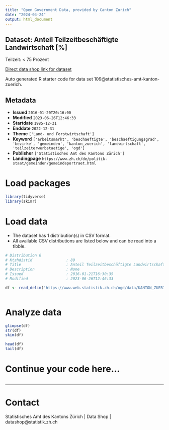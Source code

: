 ```yaml
---
title: "Open Government Data, provided by Canton Zurich"
date: "2024-04-24"
output: html_document
---
```


## Dataset: Anteil Teilzeitbeschäftigte Landwirtschaft [%]

Teilzeit: < 75 Prozent

[Direct data shop link for dataset](https://www.zh.ch/de/politik-staat/statistik-daten/datenkatalog.html#/datasets/109@statistisches-amt-kanton-zuerich)

Auto generated R starter code for data set 109@statistisches-amt-kanton-zuerich.

## Metadata

- **Issued** `2016-01-20T20:16:00`
- **Modified** `2023-06-26T12:46:33`
- **Startdate** `1985-12-31`
- **Enddate** `2022-12-31`
- **Theme** `['Land- und Forstwirtschaft']`
- **Keyword** `['arbeitsmarkt', 'beschaeftigte', 'beschaeftigungsgrad', 'bezirke', 'gemeinden', 'kanton_zuerich', 'landwirtschaft', 'teilzeiterwerbstaetige', 'ogd']`
- **Publisher** `['Statistisches Amt des Kantons Zürich']`
- **Landingpage** `https://www.zh.ch/de/politik-staat/gemeinden/gemeindeportraet.html`


# Load packages

```r

library(tidyverse)
library(skimr)

```

# Load data

-   The dataset has 1 distribution(s) in CSV format.
-   All available CSV distributions are listed below and can be read into a tibble.

```r

# Distribution 0
# Ktzhdistid               : 89
# Title                    : Anteil Teilzeitbeschäftigte Landwirtschaft [%]
# Description              : None
# Issued                   : 2016-01-21T16:30:35
# Modified                 : 2023-06-26T12:46:33

df <- read_delim('https://www.web.statistik.zh.ch/ogd/data/KANTON_ZUERICH_261.csv')



```

# Analyze data

```r

glimpse(df)
str(df)
skim(df)

head(df)
tail(df)

```

# Continue your code here...

```r

```

------------------------------------------------------------------------

# Contact

Statistisches Amt des Kantons Zürich | Data Shop | datashop@statistik.zh.ch
